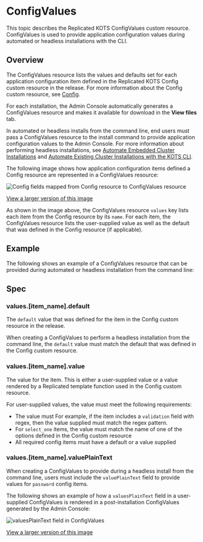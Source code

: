 
# ConfigValues

This topic describes the Replicated KOTS ConfigValues custom resource. ConfigValues is used to provide application configuration values during automated or headless installations with the CLI.

## Overview

The ConfigValues resource lists the values and defaults set for each application configuration item defined in the Replicated KOTS Config custom resource in the release. For more information about the Config custom resource, see [Config](custom-resource-config).

For each installation, the Admin Console automatically generates a ConfigValues resource and makes it available for download in the **View files** tab.

In automated or headless installs from the command line, end users must pass a ConfigValues resource to the install command to provide application configuration values to the Admin Console. For more information about performing headless installations, see [Automate Embedded Cluster Installations](/enterprise/installing-embedded-automation) and [Automate Existing Cluster Installations with the KOTS CLI](/enterprise/installing-existing-cluster-automation).

The following image shows how application configuration items defined a Config resource are represented in a ConfigValues resource:

![Config fields mapped from Config resource to ConfigValues resource](/images/configvalues-diagram.png)

[View a larger version of this image](/images/configvalues-diagram.png)

As shown in the image above, the ConfigValues resource `values` key lists each item from the Config resource by its `name`. For each item, the ConfigValues resource lists the user-supplied value as well as the default that was defined in the Config resource (if applicable).

## Example

The following shows an example of a ConfigValues resource that can be provided during automated or headless installation from the command line:

<ConfigValuesExample/>

## Spec

### values.[item_name].default

The `default` value that was defined for the item in the Config custom resource in the release.

When creating a ConfigValues to perform a headless installation from the command line, the `default` value must match the default that was defined in the Config custom resource.

### values.[item_name].value

The value for the item. This is either a user-supplied value or a value rendered by a Replicated template function used in the Config custom resource.

For user-supplied values, the value must meet the following requirements:
* The value must For example, if the item includes a `validation` field with regex, then the value supplied must match the regex pattern.
* For `select_one` items, the value must match the name of one of the options defined in the Config custom resource
* All required config items must have a default or a value supplied

### values.[item_name].valuePlainText

When creating a ConfigValues to provide during a headless install from the command line, users must include the `valuePlainText` field to provide values for `password` config items.

The following shows an example of how a `valuesPlainText` field in a user-supplied ConfigValues is rendered in a post-installation ConfigValues generated by the Admin Console:

![valuesPlainText field in ConfigValues](/images/configvalues-plaintext.png)

[View a larger version of this image](/images/configvalues-plaintext.png)
